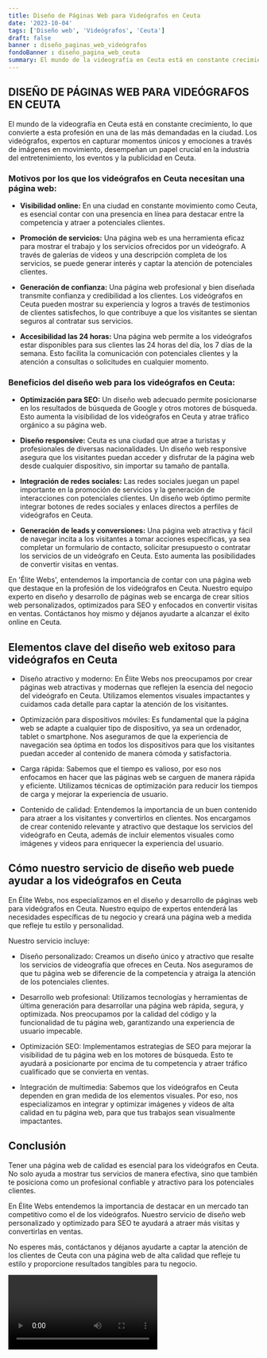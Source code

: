 ```yaml
---
title: Diseño de Páginas Web para Videógrafos en Ceuta
date: '2023-10-04'
tags: ['Diseño web', 'Videógrafos', 'Ceuta']
draft: false
banner : diseño_paginas_web_videógrafos
fondoBanner : diseño_pagina_web_ceuta
summary: El mundo de la videografía en Ceuta está en constante crecimiento, lo que convierte a esta profesión en una de las más demandadas en la ciudad. Los videógrafos, expertos en capturar momentos únicos y emociones a través de imágenes en movimiento, desempeñan un papel crucial en la industria del entretenimiento, los eventos y la publicidad en Ceuta.
---
```


## DISEÑO DE PÁGINAS WEB PARA VIDEÓGRAFOS EN CEUTA

El mundo de la videografía en Ceuta está en constante crecimiento, lo que convierte a esta profesión en una de las más demandadas en la ciudad. Los videógrafos, expertos en capturar momentos únicos y emociones a través de imágenes en movimiento, desempeñan un papel crucial en la industria del entretenimiento, los eventos y la publicidad en Ceuta.

### Motivos por los que los videógrafos en Ceuta necesitan una página web:

- **Visibilidad online:** En una ciudad en constante movimiento como Ceuta, es esencial contar con una presencia en línea para destacar entre la competencia y atraer a potenciales clientes.

- **Promoción de servicios:** Una página web es una herramienta eficaz para mostrar el trabajo y los servicios ofrecidos por un videógrafo. A través de galerías de videos y una descripción completa de los servicios, se puede generar interés y captar la atención de potenciales clientes.

- **Generación de confianza:** Una página web profesional y bien diseñada transmite confianza y credibilidad a los clientes. Los videógrafos en Ceuta pueden mostrar su experiencia y logros a través de testimonios de clientes satisfechos, lo que contribuye a que los visitantes se sientan seguros al contratar sus servicios.

- **Accesibilidad las 24 horas:** Una página web permite a los videógrafos estar disponibles para sus clientes las 24 horas del día, los 7 días de la semana. Esto facilita la comunicación con potenciales clientes y la atención a consultas o solicitudes en cualquier momento.

### Beneficios del diseño web para los videógrafos en Ceuta:

- **Optimización para SEO:** Un diseño web adecuado permite posicionarse en los resultados de búsqueda de Google y otros motores de búsqueda. Esto aumenta la visibilidad de los videógrafos en Ceuta y atrae tráfico orgánico a su página web.

- **Diseño responsive:** Ceuta es una ciudad que atrae a turistas y profesionales de diversas nacionalidades. Un diseño web responsive asegura que los visitantes puedan acceder y disfrutar de la página web desde cualquier dispositivo, sin importar su tamaño de pantalla.

- **Integración de redes sociales:** Las redes sociales juegan un papel importante en la promoción de servicios y la generación de interacciones con potenciales clientes. Un diseño web óptimo permite integrar botones de redes sociales y enlaces directos a perfiles de videógrafos en Ceuta.

- **Generación de leads y conversiones:** Una página web atractiva y fácil de navegar incita a los visitantes a tomar acciones específicas, ya sea completar un formulario de contacto, solicitar presupuesto o contratar los servicios de un videógrafo en Ceuta. Esto aumenta las posibilidades de convertir visitas en ventas.

En 'Élite Webs', entendemos la importancia de contar con una página web que destaque en la profesión de los videógrafos en Ceuta. Nuestro equipo experto en diseño y desarrollo de páginas web se encarga de crear sitios web personalizados, optimizados para SEO y enfocados en convertir visitas en ventas. Contáctanos hoy mismo y déjanos ayudarte a alcanzar el éxito online en Ceuta.

<GifSeo />

<Cta />

## Elementos clave del diseño web exitoso para videógrafos en Ceuta

- Diseño atractivo y moderno: En Élite Webs nos preocupamos por crear páginas web atractivas y modernas que reflejen la esencia del negocio del videógrafo en Ceuta. Utilizamos elementos visuales impactantes y cuidamos cada detalle para captar la atención de los visitantes.

- Optimización para dispositivos móviles: Es fundamental que la página web se adapte a cualquier tipo de dispositivo, ya sea un ordenador, tablet o smartphone. Nos aseguramos de que la experiencia de navegación sea óptima en todos los dispositivos para que los visitantes puedan acceder al contenido de manera cómoda y satisfactoria.

- Carga rápida: Sabemos que el tiempo es valioso, por eso nos enfocamos en hacer que las páginas web se carguen de manera rápida y eficiente. Utilizamos técnicas de optimización para reducir los tiempos de carga y mejorar la experiencia de usuario.

- Contenido de calidad: Entendemos la importancia de un buen contenido para atraer a los visitantes y convertirlos en clientes. Nos encargamos de crear contenido relevante y atractivo que destaque los servicios del videógrafo en Ceuta, además de incluir elementos visuales como imágenes y videos para enriquecer la experiencia del usuario.

## Cómo nuestro servicio de diseño web puede ayudar a los videógrafos en Ceuta

En Élite Webs, nos especializamos en el diseño y desarrollo de páginas web para videógrafos en Ceuta. Nuestro equipo de expertos entenderá las necesidades específicas de tu negocio y creará una página web a medida que refleje tu estilo y personalidad.

Nuestro servicio incluye:

- Diseño personalizado: Creamos un diseño único y atractivo que resalte los servicios de videografía que ofreces en Ceuta. Nos aseguramos de que tu página web se diferencie de la competencia y atraiga la atención de los potenciales clientes.

- Desarrollo web profesional: Utilizamos tecnologías y herramientas de última generación para desarrollar una página web rápida, segura, y optimizada. Nos preocupamos por la calidad del código y la funcionalidad de tu página web, garantizando una experiencia de usuario impecable.

- Optimización SEO: Implementamos estrategias de SEO para mejorar la visibilidad de tu página web en los motores de búsqueda. Esto te ayudará a posicionarte por encima de tu competencia y atraer tráfico cualificado que se convierta en ventas.

- Integración de multimedia: Sabemos que los videógrafos en Ceuta dependen en gran medida de los elementos visuales. Por eso, nos especializamos en integrar y optimizar imágenes y videos de alta calidad en tu página web, para que tus trabajos sean visualmente impactantes.

## Conclusión

Tener una página web de calidad es esencial para los videógrafos en Ceuta. No solo ayuda a mostrar tus servicios de manera efectiva, sino que también te posiciona como un profesional confiable y atractivo para los potenciales clientes.

En Élite Webs entendemos la importancia de destacar en un mercado tan competitivo como el de los videógrafos. Nuestro servicio de diseño web personalizado y optimizado para SEO te ayudará a atraer más visitas y convertirlas en ventas.

No esperes más, contáctanos y déjanos ayudarte a captar la atención de los clientes de Ceuta con una página web de alta calidad que refleje tu estilo y proporcione resultados tangibles para tu negocio.

<Video />

<CtaBot job='Videógrafos' city='Ceuta'/>

<Gmaps query='Ceuta+españa+maps' />